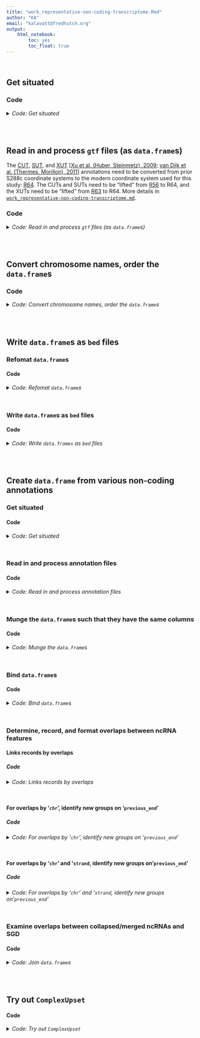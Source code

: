 ```yaml
---
title: "work_representative-non-coding-transcriptome.Rmd"
author: "KA"
email: "kalavatt@fredhutch.org"
output:
    html_notebook:
        toc: yes
        toc_float: true
---
```

<br />

## Get situated
### Code
<details>
<summary><i>Code: Get situated</i></summary>
```r
#!/usr/bin/env Rscript

library(GenomicRanges)
library(IRanges)
library(readxl)
library(rtracklayer)
library(tidyverse)

options(scipen = 999)
options(ggrepel.max.overlaps = Inf)

if(stringr::str_detect(getwd(), "kalavattam")) {
    p_local <- "/Users/kalavattam/Dropbox/FHCC"
} else {
    p_local <- "/Users/kalavatt/projects-etc"
}
p_wd <- "2022_transcriptome-construction/results/2023-0215"

setwd(paste(p_local, p_wd, sep = "/"))
getwd()

rm(p_local, p_wd)
```
</details>
<br />
<br />

## Read in and process `gtf` files (as `data.frame`s)
The [CUT](https://static-content.springer.com/esm/art%3A10.1038%2Fnature07728/MediaObjects/41586_2009_BFnature07728_MOESM276_ESM.xls), [SUT](https://static-content.springer.com/esm/art%3A10.1038%2Fnature07728/MediaObjects/41586_2009_BFnature07728_MOESM276_ESM.xls), and [XUT](http://vm-gb.curie.fr/XUT/XUTs_Van_Dijk_et_al_2011.gff) [[Xu et al. (Huber, Steinmetz), 2009](https://www.nature.com/articles/nature07728); [van Dijk et al. (Thermes, Morillon), 2011](https://www.nature.com/articles/nature10118)] annotations need to be converted from prior S288c coordinate systems to the modern coordinate system used for this study: [R64](http://sgd-archive.yeastgenome.org/sequence/S288C_reference/genome_releases/). The CUTs and SUTs need to be "lifted" from [R56](sgd-archive.yeastgenome.org/sequence/S288C_reference/genome_releases/liftover/V56_2007_04_06_V64_2011_02_03.over.chain) to R64, and the XUTs need to be "lifted" from [R63](sgd-archive.yeastgenome.org/sequence/S288C_reference/genome_releases/liftover/V63_2010_01_05_V64_2011_02_03.over.chain) to R64. More details in [`work_representative-non-coding-transcriptome.md`](./work_representative-non-coding-transcriptome.md).

### Code
<details>
<summary><i>Code: Read in and process `gtf` files (as `data.frame`s)</i></summary>

```r
#!/usr/bin/env Rscript

# list.files("./infiles_gtf-gff3/representation/CUTs_SUTs")
# list.files("./infiles_gtf-gff3/representation/XUTs")
# 
# list.files("./infiles_gtf-gff3/representation/CUTs_SUTs/CUTs_SUTs.xls")
# list.files("./infiles_gtf-gff3/representation/XUTs/XUTs.gff")

CUTs <- readxl::read_xls(
    "./infiles_gtf-gff3/representation/CUTs_SUTs/CUTs_SUTs.xls",
    sheet = "C"
)
SUTs <- readxl::read_xls(
    "./infiles_gtf-gff3/representation/CUTs_SUTs/CUTs_SUTs.xls",
    sheet = "B"
)
XUTs <- rtracklayer::import(
    "./infiles_gtf-gff3/representation/XUTs/XUTs.gff"
) %>%
    tibble::as_tibble()
```
</details>
<br />
<br />

## Convert chromosome names, order the `data.frame`s
### Code
<details>
<summary><i>Code: Convert chromosome names, order the `data.frame`s</i></summary>
```r
#!/usr/bin/env Rscript

switch_name_format_integer <- function(x) {
    y <- sapply(
        as.character(x),
        switch,
         "1" = "I",
         "2" = "II",
         "3" = "III",
         "4" = "IV",
         "5" = "V",
         "6" = "VI",
         "7" = "VII",
         "8" = "VIII",
         "9" = "IX",
        "10" = "X",
        "11" = "XI",
        "12" = "XII",
        "13" = "XIII",
        "14" = "XIV",
        "15" = "XV",
        "16" = "XVI",
        USE.NAMES = FALSE
    )
    return(y)
}


switch_name_format_chr_padded <- function(x) {
    y <- sapply(
        as.character(x),
        switch,
        "chr01" = "I",
        "chr02" = "II",
        "chr03" = "III",
        "chr04" = "IV",
        "chr05" = "V",
        "chr06" = "VI",
        "chr07" = "VII",
        "chr08" = "VIII",
        "chr09" = "IX",
        "chr10" = "X",
        "chr11" = "XI",
        "chr12" = "XII",
        "chr13" = "XIII",
        "chr14" = "XIV",
        "chr15" = "XV",
        "chr16" = "XVI",
        USE.NAMES = FALSE
    )
    return(y)
}


colnames(XUTs)[colnames(XUTs) == "seqnames"] <- "chr"

CUTs$chr <- switch_name_format_integer(CUTs$chr)
SUTs$chr <- switch_name_format_integer(SUTs$chr)
XUTs$chr <- switch_name_format_chr_padded(XUTs$chr)

CUTs <- CUTs %>% dplyr::arrange(chr, start)
SUTs <- SUTs %>% dplyr::arrange(chr, start)
XUTs <- XUTs %>% dplyr::arrange(chr, start)
```
</details>
<br />
<br />

## Write `data.frame`s as `bed` files
### Refomat `data.frame`s
#### Code
<details>
<summary><i>Code: Refomat `data.frame`s</i></summary>
```r
#!/usr/bin/env Rscript

reformat_CUTs_SUTs <- function(x) {
    y <- x %>%
        tidyr::unite(
            col = "name",
            c("type", "name", "ID", "endConfidence", "source")
        ) %>%
        dplyr::select(-"commonName") %>%
        dplyr::mutate("score" = 0) %>%
        dplyr::relocate(c("chr", "start", "end", "name", "score", "strand"))
    return(y)
}


reformat_XUTs <- function(x) {
    y <- x %>%
        dplyr::select(-c("score", "phase", "Name", "width")) %>%
        tidyr::unite(col = "name", c("type", "source", "ID")) %>%
        dplyr::mutate("score" = 0) %>%
        dplyr::relocate(c("chr", "start", "end", "name", "score", "strand"))
    return(y)
}


#  Check
# identical(CUTs$name, CUTs$commonName)  # [1] TRUE
# identical(SUTs$name, SUTs$commonName)  # [1] TRUE
# identical(XUTs$ID, XUTs$Name)  # [1] TRUE
# is.na(XUTs$score) %>% table()
# is.na(XUTs$phase) %>% table()
# ((XUTs$end - XUTs$start) == XUTs$width) %>% table()  # FALSE 1658
# ((XUTs$end - XUTs$start + 1) == XUTs$width) %>% table()  # TRUE 1658

CUTs_r <- reformat_CUTs_SUTs(CUTs)
SUTs_r <- reformat_CUTs_SUTs(SUTs)
XUTs_r <- reformat_XUTs(XUTs)
```
</details>
<br />

### Write `data.frame`s as `bed` files
#### Code
<details>
<summary><i>Code: Write `data.frames` as `bed` files</i></summary>
```r
#!/usr/bin/env Rscript

p_rep <- paste(getwd(), "infiles_gtf-gff3/representation", sep = "/")

#  Check
# p_rep %>% dir.exists()
# paste(p_rep, "CUTs_SUTs", sep = "/") %>% dir.exists()
# paste(p_rep, "CUTs_SUTs", sep = "/") %>% dir.exists()
# paste(p_rep, "XUTs", sep = "/") %>% dir.exists()

CUTs_f <- paste(p_rep, "CUTs_SUTs", "CUTs.coord-R56.bed", sep = "/")
SUTs_f <- paste(p_rep, "CUTs_SUTs", "SUTs.coord-R56.bed", sep = "/")
XUTs_f <- paste(p_rep, "XUTs", "XUTs.coord-R63.bed", sep = "/")

export.bed(CUTs_r, con = CUTs_f)
export.bed(SUTs_r, con = SUTs_f)
export.bed(XUTs_r, con = XUTs_f)
```
</details>
<br />
<br />

## Create `data.frame` from various non-coding annotations
### Get situated
#### Code
<details>
<summary><i>Code: Get situated</i></summary>
```r
#!/usr/bin/env Rscript

library(ComplexUpset)
library(GenomicRanges)
library(ggplot2)
library(IRanges)
library(plyr)
library(readxl)
library(rtracklayer)
library(tidyverse)

options(scipen = 999)
options(ggrepel.max.overlaps = Inf)

if(stringr::str_detect(getwd(), "kalavattam")) {
    p_local <- "/Users/kalavattam/Dropbox/FHCC"
} else {
    p_local <- "/Users/kalavatt/projects-etc"
}
p_wd <- "2022_transcriptome-construction/results/2023-0215"

setwd(paste(p_local, p_wd, sep = "/"))
getwd()
```
</details>
<br />

### Read in and process annotation files
#### Code
<details>
<summary><i>Code: Read in and process annotation files</i></summary>
```r
#!/usr/bin/env Rscript

load_bed_CUTs_SUTs_XUTs <- function(x) {
    y <- readr::read_tsv(x, col_names = FALSE, show_col_types = FALSE)
    colnames(y) <- c("chr", "start", "end", "name_etc", "score", "strand")
    return(y)
}


load_xlsx_CUTs_4x <- function(x) {
    y <- readxl::read_xlsx(x)
    colnames(y) <- c("chr", "start", "end", "name_etc", "strand")
    y$chr <- gsub("chr", "", y$chr)
    y <- y %>% dplyr::arrange(chr, start)
    return(y)
}


load_txt_CUTs_HMM <- function(x) {
    y <- readr::read_tsv(in_CUTs_HMM, show_col_types = FALSE)
    colnames(y) <- c(
        "chr", "start", "end", "name_etc", "strand",
        "avg_covg_WT", "avg_covg_rrp6", "avg_fold"
    )
    y$chr <- gsub("chr", "", y$chr)
    y <- y %>% dplyr::arrange(chr, start)
    return(y)
}


load_gtf_NUTs <- function(x) {
    y <- rtracklayer::import(in_NUTs) %>%
        tibble::as_tibble() %>%
        dplyr::select(-c("score", "phase"))
    colnames(y) <- c(
        "chr", "start", "end", "width", "strand",
        "source", "type", "gene_id", "transcript_id"
    )
    y$chr <- gsub("chr", "", y$chr)
    y <- y %>% dplyr::arrange(chr, start)
    return(y)
}


load_csv_SRATs <- function(x) {
    y <- readr::read_csv(in_SRATs, skip = 1, show_col_types = FALSE)
    colnames(y) <- c("chr", "start", "end", "info_sense", "strand", "name_etc")
    y$chr <- gsub("chr", "", y$chr)
    y <- y %>% dplyr::arrange(chr, start)
    return(y)
}


p_base <- "./infiles_gtf-gff3/representation"

#  Check
# list.dirs(p_base)
# list.files(paste(p_base, "CUTs_SUTs", sep = "/"))
# list.files(paste(p_base, "CUTs-HMM_CUTs-4X", sep = "/"))
# list.files(paste(p_base, "NUTs", sep = "/"))
# list.files(paste(p_base, "SRATs", sep = "/"))
# list.files(paste(p_base, "XUTs", sep = "/"))

in_CUTs <- paste(p_base, "CUTs_SUTs/CUTs.coord-R64.bed", sep = "/")
in_CUTs_4x <- paste(p_base, "CUTs-HMM_CUTs-4X/CUTs-4x.xlsx", sep = "/")
in_CUTs_HMM <- paste(p_base, "CUTs-HMM_CUTs-4X/CUTs-HMM.txt.gz", sep = "/")
in_NUTs <- paste(p_base, "NUTs/NUTs.gtf", sep = "/")
in_SRATs <- paste(p_base, "SRATs/SRATs.csv", sep = "/")
in_SUTs <- paste(p_base, "CUTs_SUTs/SUTs.coord-R64.bed", sep = "/")
in_XUTs <- paste(p_base, "XUTs/XUTs.coord-R64.bed", sep = "/")

#  Check
# file.exists(in_CUTs)
# file.exists(in_SUTs)
# file.exists(in_CUTs_4x)
# file.exists(in_CUTs_HMM)
# file.exists(in_NUTs)
# file.exists(in_SRATs)
# file.exists(in_XUTs)

CUTs <- load_bed_CUTs_SUTs_XUTs(in_CUTs)
CUTs_4x <- load_xlsx_CUTs_4x(in_CUTs_4x)
CUTs_HMM <- load_txt_CUTs_HMM(in_CUTs_HMM)
NUTs <- load_gtf_NUTs(in_NUTs)
SRATs <- load_csv_SRATs(in_SRATs)
SUTs <- load_bed_CUTs_SUTs_XUTs(in_SUTs)
XUTs <- load_bed_CUTs_SUTs_XUTs(in_XUTs)
```
</details>
<br />

### Munge the `data.frame`s such that they have the same columns
#### Code
<details>
<summary><i>Code: Munge the `data.frame`s</i></summary>
```r
#!/usr/bin/env Rscript

CUTs <- CUTs %>%
    dplyr::mutate(
                 id = stringr::str_sub(CUTs$name_etc, 6, 11),
               type = stringr::str_sub(CUTs$name_etc, 1, 4),
             source = "Xu et al. (Steinmetz), Nature 2009",
        coordinates = "lifted from R56 to R64",
                etc = stringr::str_sub(CUTs$name_etc, 13, nchar(CUTs$name_etc))
    ) %>%
    dplyr::select(-c(name_etc, score)) %>%
    dplyr::arrange(chr, start, strand)

CUTs_4x <- CUTs_4x %>%
    dplyr::mutate(
                 id = name_etc,
               type = "CUTs_4x",
                etc = NA_character_,
             source = "Vera (Dowell), BMC Genomics 2016",
        coordinates = "R64 (no liftOver)"
    ) %>%
    dplyr::select(-name_etc)

CUTs_HMM <- CUTs_HMM %>%
    dplyr::mutate(
                 id = name_etc,
               type = "CUTs_HMM",
             source = "Vera (Dowell), BMC Genomics 2016",
        coordinates = "R64 (no liftOver)"
    ) %>%
    dplyr::select(-name_etc) %>%
    tidyr::unite(
        etc, c(avg_covg_WT, avg_covg_rrp6, avg_fold)
    ) %>%
    dplyr::arrange(chr, start, strand)

NUTs <- NUTs %>%
    dplyr::select(-c("type", "source", "width")) %>%
    dplyr::mutate(
               type = "NUTs",
             source = "Schulz et al. (Cramer), Cell 2013",
        coordinates = "R64 (no liftOver)"
    ) %>%
    dplyr::rename(id = transcript_id, etc = gene_id)
        
SRATs <- SRATs %>%
    dplyr::mutate(
               type = "SRATs",
             source = "Venkatesh et al. (Workman), Nat Comm 2016",
        coordinates = "R64 (no liftOver)"
    ) %>%
    dplyr::rename(id = name_etc, etc = info_sense) %>%
    dplyr::arrange(chr, start, strand)

SUTs <- SUTs %>%
    dplyr::select(-"score") %>%
    dplyr::mutate(
                 id = stringr::str_sub(SUTs$name_etc, 6, 11),
               type = stringr::str_sub(SUTs$name_etc, 1, 4),
             source = "Xu et al. (Steinmetz), Nature 2009",
        coordinates = "lifted from R56 to R64",
                etc = stringr::str_sub(SUTs$name_etc, 13, nchar(SUTs$name_etc))
    ) %>%
    dplyr::select(-name_etc) %>%
    dplyr::arrange(chr, start, strand)

XUTs <- XUTs %>%
    dplyr::select(-"score") %>%
    dplyr::mutate(
               type = paste0(stringr::str_sub(XUTs$name_etc, 1, 3), "s"),
                 id = stringr::str_sub(XUTs$name_etc, 14, nchar(XUTs$name_etc)),
             source = "van Dijk et al. (Thermes, Morillon), Nature 2011",
        coordinates = "lifted from R63 to R64",
           name_etc = NA_character_
    ) %>%
    dplyr::rename(etc = name_etc) %>%
    dplyr::arrange(chr, start, strand)
```
</details>
<br />

### Bind `data.frame`s
#### Code
<details>
<summary><i>Code: Bind `data.frame`s</i></summary>
```r
#!/usr/bin/env Rscript

ncRNAs <- dplyr::bind_rows(
    CUTs, CUTs_4x, CUTs_HMM, NUTs, SRATs, SUTs, XUTs
) %>%
    dplyr::arrange(chr, start, strand)
```
</details>
<br />

### Determine, record, and format overlaps between ncRNA features
#### Links records by overlaps
##### Code
<details>
<summary><i>Code: Links records by overlaps</i></summary>
```r
#!/usr/bin/env Rscript

#  Do the linking stratified by 'chr'
group_chr <- plyr::ddply(
    ncRNAs,
    "chr",
    function(x) { 
        #  Check if a record should be linked with the previous record
        y <- c(NA, x$end[-nrow(x)])
        z <- ifelse(is.na(y), 0, y)
        z <- cummax(z)
        z[is.na(y)] <- NA
        x$previous_end <- z
        
        return(x)
    }
)

group_chr$new_group <- is.na(group_chr$previous_end) | 
    (group_chr$start >= group_chr$previous_end)
group_chr$group <- cumsum(group_chr$new_group)

#  Do the linking stratified by both 'chr' and 'strand'
group_chr_strand <- plyr::ddply(
    ncRNAs,
    c("chr", "strand"),
    function(x) { 
        #  Check if a record should be linked with the previous record
        y <- c(NA, x$end[-nrow(x)])
        z <- ifelse(is.na(y), 0, y)
        z <- cummax(z)
        z[is.na(y)] <- NA
        x$previous_end <- z
        
        return(x)
    }
) %>%
    dplyr::arrange(chr, start, strand)

group_chr_strand$new_group <- is.na(group_chr_strand$previous_end) | 
    (group_chr_strand$start >= group_chr_strand$previous_end)
group_chr_strand$group <- cumsum(group_chr_strand$new_group)

# #  Check groups with and without grouping by strand
# group_chr %>% dplyr::select(chr, start, end, strand, group)
# group_chr_strand %>% dplyr::select(chr, start, end, strand, group)
# 
# #  Check numbers of groups with and without grouping by strand
# group_chr$group %>% forcats::as_factor() %>% levels() %>% length()
# group_chr_strand$group %>% forcats::as_factor() %>% levels() %>% length()
```
</details>
<br />

#### For overlaps by '`chr`', identify new groups on '`previous_end`'
##### Code
<details>
<summary><i>Code: For overlaps by '`chr`', identify new groups on '`previous_end`'</i></summary>
```r
#!/usr/bin/env Rscript

#  Aggregate the data
agg_chr <- plyr::ddply(
    group_chr,
    .(chr, group),
    plyr::summarize, 
    start = min(start),
    end = max(end),
    details_type = paste0(type, collapse = "; "),
    details_all = paste0(type, ": ", id, ", ", strand, collapse = "; ")
) %>%
    dplyr::arrange(chr, start) %>%
    dplyr::mutate(strand = ".") %>%
    dplyr::relocate(
        c(chr, start, end, strand, details_type, details_all, group)
    ) %>%
    dplyr::rename(
        details_type_init = details_type, details_all_init = details_all
    )

# #  Check
# agg_chr$details_type_init %>% head()
# agg_chr$details_all_init %>% head()

#  stackoverflow.com/questions/49389792/how-to-collapse-all-character-vectors-in-a-list
details_type <- agg_chr$details_type %>%
    stringr::str_remove_all("s") %>%
    stringr::str_split("; ") %>%
    purrr::map(sort) %>%
    purrr::map(unique)
details_type <- sapply(
    details_type[!sapply(details_type, purrr::is_empty)],
    paste,
    collapse = " "
) %>%
    tibble::as_tibble_col(column_name = "details_type")

details_all <- agg_chr$details_all %>%
    stringr::str_remove_all("s") %>%
    stringr::str_split("; ") %>%
    purrr::map(sort) %>%
    purrr::map(unique)
details_all <- sapply(
    details_all[!sapply(details_all, purrr::is_empty)],
    paste,
    collapse = "; "
) %>%
    tibble::as_tibble_col(column_name = "details_all")

details_id <- agg_chr$details_all %>%
    stringr::str_remove_all("s|,\\s\\+|,\\s\\-") %>%
    stringr::str_replace_all(
        "(CUT|CUT_4x|CUT_HMM|NUT|SRAT|SUT|XUT):\\s", ""
    ) %>%
    stringr::str_split("; ") %>%
    purrr::map(sort) %>%
    purrr::map(unique)
details_id <- sapply(
    details_id[!sapply(details_id, purrr::is_empty)],
    paste,
    collapse = "; "
) %>%
    tibble::as_tibble_col(column_name = "details_id")

details_strand <- agg_chr$details_all %>%
    stringr::str_remove_all("s") %>%
    stringr::str_remove_all(
        "(CUT|CUT_4x|CUT_HMM|NUT|SRAT|SUT|XUT):\\s|\\;|\\,"
    ) %>%
    stringr::str_remove_all(
        "(CUT|NUT|SRAT|SUT)\\d+\\s|[:digit:]+(F|R)\\-\\d+\\s"
    ) %>%
    tibble::as_tibble_col(column_name = "details_strand")

n_features <- lengths(
    gregexpr("(^[A-z]|[1-9])*;", details_id$details_id)
) + 1L

agg_chr <- dplyr::bind_cols(
    agg_chr, details_type, details_id, details_strand, n_features, details_all
) %>%
    dplyr::select(-group) %>%
    dplyr::relocate(
        c(details_type_init, details_all_init),
        .after = details_all
    ) %>%
    dplyr::rename("n_features" = "...11")

agg_chr$n_features <- ifelse(
    (agg_chr$n_features == 2 & agg_chr$details_strand == "+") |
    (agg_chr$n_features == 2 & agg_chr$details_strand == "-"),
    1,
    agg_chr$n_features
)

rm(details_id, details_type, details_strand, n_features, details_all)
```
</details>
<br />

#### For overlaps by '`chr`' and '`strand`, identify new groups on '`previous_end`'
##### Code
<details>
<summary><i>Code: For overlaps by '`chr`' and '`strand`, identify new groups on '`previous_end`'</i></summary>
```r
#!/usr/bin/env Rscript

#  Aggregate the data
agg_chr_strand <- plyr::ddply(
    group_chr_strand,
    .(chr, strand, group),
    plyr::summarize, 
    start = min(start),
    end = max(end),
    details_type = paste0(type, collapse = "; "),
    details_all = paste0(type, ": ", id, collapse = "; ")
) %>%
    dplyr::arrange(chr, start, strand) %>%
    dplyr::relocate(
        c(chr, start, end, strand, details_type, details_all, group)
    ) %>%
    dplyr::rename(
        details_type_init = details_type, details_all_init = details_all
    )

# #  Check
# agg_chr_strand$details_type_init %>% head()
# agg_chr_strand$details_all_init %>% head()

#  stackoverflow.com/questions/49389792/how-to-collapse-all-character-vectors-in-a-list
details_type <- agg_chr_strand$details_type %>%
    stringr::str_remove_all("s") %>%
    stringr::str_split("; ") %>%
    purrr::map(sort) %>%
    purrr::map(unique)
details_type <- sapply(
    details_type[!sapply(details_type, purrr::is_empty)],
    paste,
    collapse = " "
) %>%
    tibble::as_tibble_col(column_name = "details_type")

details_all <- agg_chr_strand$details_all %>%
    stringr::str_remove_all("s") %>%
    stringr::str_split("; ") %>%
    purrr::map(sort) %>%
    purrr::map(unique)
details_all <- sapply(
    details_all[!sapply(details_all, purrr::is_empty)],
    paste,
    collapse = "; "
) %>%
    tibble::as_tibble_col(column_name = "details_all")

details_id <- agg_chr_strand$details_all %>%
    stringr::str_remove_all("s") %>%
    stringr::str_replace_all(
        "(CUT|CUT_4x|CUT_HMM|NUT|SRAT|SUT|XUT):\\s", ""
    ) %>%
    stringr::str_split("; ") %>%
    purrr::map(sort) %>%
    purrr::map(unique)
details_id <- sapply(
    details_id[!sapply(details_id, purrr::is_empty)],
    paste,
    collapse = "; "
) %>%
    tibble::as_tibble_col(column_name = "details_id")

n_features <- lengths(
    gregexpr("(^[A-z]|[1-9])*;", details_id$details_id)
) + 1L

agg_chr_strand <- dplyr::bind_cols(
    agg_chr_strand, details_type, details_id, n_features, details_all
) %>%
    dplyr::select(-group) %>%
    dplyr::relocate(
        c(details_type_init, details_all_init),
        .after = details_all
    ) %>%
    dplyr::rename("n_features" = "...10")

agg_chr_strand$n_features <- ifelse(
    grepl(";", agg_chr_strand$details_id, fixed = TRUE),
    agg_chr_strand$n_features,
    1L
)

rm(details_id, details_type, n_features, details_all)
```
</details>
<br />

### Examine overlaps between collapsed/merged ncRNAs and SGD
#### Code
<details>
<summary><i>Code: Join `data.frame`s</i></summary>

```r
#!/usr/bin/env Rscript

in_SGD <- paste("./infiles_gtf-gff3/already/Saccharomyces_cerevisiae.R64-1-1.108.gtf")
# file.exists(in_SGD)
```
</details>
<br />
<br />

## Try out `ComplexUpset`
#### Code
<details>
<summary><i>Code: Try out `ComplexUpset`</i></summary>
Working through the example [here](https://krassowski.github.io/complex-upset/articles/Examples_R.html)
```r
#!/usr/bin/env Rscript

# stringr::str_count(agg_chr_strand$details_type_init, "$CUTs|CUTs;|CUTs$")
# agg_chr_strand_abbrev <- agg_chr_strand[, c(1:4, 7, 9)]
# agg_chr_strand_abbrev <- agg_chr_strand_abbrev %>% dplyr::mutate(
#     CUT = stringr::str_count(details_type_init, "$CUTs|CUTs;|CUTs$"),
#     CUT_4x = stringr::str_count(details_type_init, "CUTs_4x"),
#     CUT_HMM = stringr::str_count(details_type_init, "CUTs_HMM"),
#     NUT = stringr::str_count(details_type_init, "NUT"),
#     SRAT = stringr::str_count(details_type_init, "SRAT"),
#     SUT = stringr::str_count(details_type_init, "SUT"),
#     XUT = stringr::str_count(details_type_init, "XUT")
# )

agg_chr_strand <- agg_chr_strand %>% dplyr::mutate(
    CUT = stringr::str_count(details_type_init, "$CUTs|CUTs;|CUTs$"),
    CUT_4x = stringr::str_count(details_type_init, "CUTs_4x"),
    CUT_HMM = stringr::str_count(details_type_init, "CUTs_HMM"),
    NUT = stringr::str_count(details_type_init, "NUT"),
    SRAT = stringr::str_count(details_type_init, "SRAT"),
    SUT = stringr::str_count(details_type_init, "SUT"),
    XUT = stringr::str_count(details_type_init, "XUT")
)

ncRNAs_cats <- colnames(agg_chr_strand)[11:17]
agg_chr_strand[ncRNAs_cats] = agg_chr_strand[ncRNAs_cats] == 1

agg_chr_strand[ncRNAs_cats] %>% head(15) %>% t

agg_chr_strand$length <- agg_chr_strand$end - agg_chr_strand$start
# agg_chr_strand$n_features <- agg_chr_strand$n_features %>% forcats::as_factor()

ComplexUpset::upset(
    agg_chr_strand,
    ncRNAs_cats,
    annotations = list(
        'Length (bp)' = agg_chr_strand %>%
            ggplot2::ggplot(., aes(x = intersection, y = length)) +
            geom_violin(na.rm = TRUE),
        'No. features' = agg_chr_strand %>%
            # ggplot(aes(fill = n_features, x = intersection, y = n_features)) + 
            # geom_bar(position = "fill", stat = "identity")
            ggplot2::ggplot(., aes(x = intersection, y = n_features)) +
            geom_violin(na.rm = TRUE)
    ),
    name = "Groups of ncRNA categories",
    n_intersection = 30,
    # min_size = 8,
    width_ratio = 0.1
)
```
</details>
<br />
